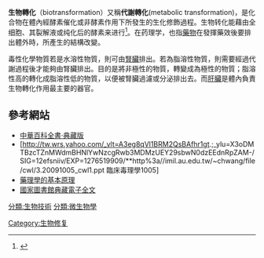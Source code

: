 '''生物轉化'''（biotransformation）又稱'''代謝轉化'''(metabolic transformation)，是化合物在體內經酵素催化或非酵素作用下所發生的生化修飾過程。生物转化能藉由全细胞、其裂解液或纯化后的酵素来进行<ref>{{cite web|title=Biotransformation |url=https://goldbook.iupac.org/terms/view/B00667|website=IUPAC Goldbook|access-date=14 February 2022}}</ref>。在药理学，也指[[藥物|藥物]]在發揮藥效後要排出體外時，所產生的結構改變。

毒性化學物質若是水溶性物質，則可由[[腎臟|腎臟]]排出。若為脂溶性物質，則需要經過代謝過程後才能夠由腎臟排出。目的是將非極性的物質，轉變成為極性的物質；脂溶性高的轉化成脂溶性低的物質，以便被腎臟過濾或分泌排出去。而[[肝臟|肝臟]]是體內負責生物轉化作用最主要的器官。

==參考網站==
*[http://ap6.pccu.edu.tw/Encyclopedia/data.asp?id=7690&forepage=5 中華百科全書‧典藏版]
*[http://tw.wrs.yahoo.com/_ylt=A3eg8qVl1BRM2QsBAfhr1gt.;_ylu=X3oDMTBzcTZnMWdmBHNlYwNzcgRwb3MDMzUEY29sbwN0dzEEdnRpZAM-/SIG=12efsniiv/EXP=1276519909/**http%3a//imil.au.edu.tw/~chwang/file/cwl/3.20091005_cwl1.ppt 臨床毒理學1005]{{Dead link|date=2018年6月 |bot=InternetArchiveBot |fix-attempted=no }}
*[https://web.archive.org/web/20111027140405/http://bio.hk.edu.tw/teaching/962_A1/1.pdf 藥理學的基本原理]
*[http://ir.lib.csmu.edu.tw:8080/bitstream/310902500/1257/1/89csmc0513017.pdf 國家圖書館典藏電子全文] {{Wayback|url=http://ir.lib.csmu.edu.tw:8080/bitstream/310902500/1257/1/89csmc0513017.pdf |date=20160305023130 }}


[[分類:生物技術|分類:生物技術]]
[[分類:微生物學|分類:微生物學]]
[[Category:生物修复|Category:生物修复]]
